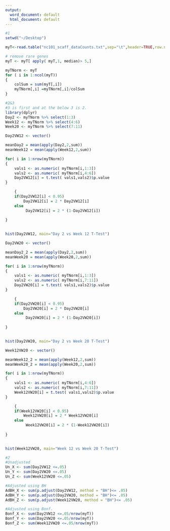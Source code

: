 ```yaml
---
output:
  word_document: default
  html_document: default
---
```



```r
#1
setwd("~/Desktop")

myT<-read.table("nc101_scaff_dataCounts.txt",sep="\t",header=TRUE,row.names=1)

# remove rare genes
myT <- myT[ apply( myT,1, median)> 5,]

myTNorm <- myT
for ( i in 1:ncol(myT))
{
	colSum = sum(myT[,i])
	myTNorm[,i] =myTNorm[,i]/colSum
}
```


```r
#2&3
#3 is first and at the below 3 is 2.
library(dplyr)
Day2 <- myTNorm %>% select(1:3)
Week12 <- myTNorm %>% select(4:6)
Week20 <- myTNorm %>% select(7:11)
```

```r
Day2VW12 <- vector()

meanDay2 = mean(apply(Day2,2,sum))
meanWeek12 = mean(apply(Week12,2,sum))

for( i in 1:nrow(myTNorm))
{
	vals1 <- as.numeric( myTNorm[i,1:3])
	vals2 <- as.numeric( myTNorm[i,4:6])
	Day2VW12[i] = t.test( vals1,vals2)$p.value
}	

	{
	if(Day2VW12[i] < 0.95)
		Day2VW12[i] = 2 * Day2VW12[i]
	else
		 Day2VW12[i] = 2 * (1-Day2VW12[i])
	
}
	

hist(Day2VW12, main="Day 2 vs Week 12 T-Test")
```

```r
Day2VW20 <- vector()

meanDay2_2 = mean(apply(Day2,2,sum))
meanWeek20 = mean(apply(Week20,2,sum))

for( i in 1:nrow(myTNorm))
{
	vals1 <- as.numeric( myTNorm[i,1:3])
	vals2 <- as.numeric( myTNorm[i,7:11])
	Day2VW20[i] = t.test( vals1,vals2)$p.value
}	

	{
	if(Day2VW20[i] < 0.95)
		Day2VW20[i] = 2 * Day2VW20[i]
	else
		 Day2VW20[i] = 2 * (1-Day2VW20[i])
	
}
	

hist(Day2VW20, main="Day 2 vs Week 20 T-Test")
```

```r
Week12VW20 <- vector()

meanWeek12_2 = mean(apply(Week12,2,sum))
meanWeek20_2 = mean(apply(Week20,2,sum))

for( i in 1:nrow(myTNorm))
{
	vals1 <- as.numeric( myTNorm[i,4:6])
	vals2 <- as.numeric( myTNorm[i,7:11])
	Week12VW20[i] = t.test( vals1,vals2)$p.value
}	

	{
	if(Week12VW20[i] < 0.95)
		Week12VW20[i] = 2 * Week12VW20[i]
	else
		 Week12VW20[i] = 2 * (1-Week12VW20[i])
	
}
	

hist(Week12VW20, main="Week 12 vs Week 20 T-Test")
```

```r
#2
#Unadjusted
Un_X <- sum(Day2VW12 <=.05)
Un_Y <- sum(Day2VW20 <=.05)
Un_Z <- sum(Week12VW20 <=.05)

#Adjusted using BH
AdBH_X <- sum(p.adjust(Day2VW12, method = "BH")<= .05)
AdBH_Y <- sum(p.adjust(Day2VW20, method = "BH")<= .05)
AdBH_Z <- sum(p.adjust(Week12VW20, method = "BH")<= .05)

#Adjusted using Bonf.
Bonf_X <- sum(Day2VW12 <=.05/nrow(myT))
Bonf_Y <- sum(Day2VW20 <=.05/nrow(myT))
Bonf_Z <- sum(Week12VW20 <=.05/nrow(myT))
```

